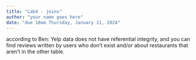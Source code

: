 ```yaml
---
title: "Lab4 - joins"
author: "your name goes here"
date: "due 10am Thursday, January 11, 2024"
---
```



according to Ben:  Yelp data does not have referential integrity, and you can find reviews written by users who don't exist and/or about restaurants that aren't in the other table. 


